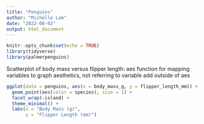```yaml
---
title: "Penguins"
author: "Michelle Lam"
date: "2022-08-02"
output: html_document
---
```


```r
knitr::opts_chunk$set(echo = TRUE)
library(tidyverse)
library(palmerpenguins)
```

Scatterplot of body mass versus flipper length:
aes function for mapping variables to graph aesthetics, not referring to variable add outside of aes
```r
ggplot(data = penguins, aes(x = body_mass_g, y = flipper_length_mm)) +
  geom_point(aes(color = species), size = 1) +
  facet_wrap(~island) +
  theme_minimal() + 
  labs(x = "Body Mass (g)",
       y = "Flipper Length (mm)")
```


